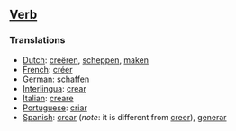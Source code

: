 ==[[Verb]]==

===Translations===
*[[Dutch]]: [[creëren]], [[scheppen]], [[maken]]
*[[French]]: [[créer]]
*[[German]]: [[schaffen]]
*[[Interlingua]]: [[crear]]
*[[Italian]]: [[creare]]
*[[Portuguese]]: [[criar]]
*[[Spanish]]: [[crear]] (''note'': it is different from [[creer]]), [[generar]]
